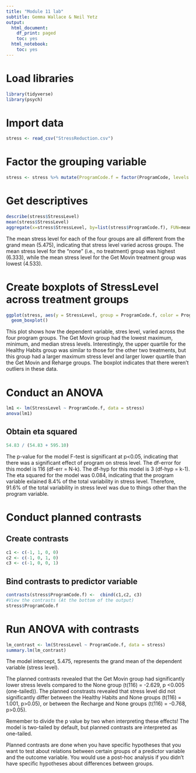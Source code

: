 ```yaml
---
title: "Module 11 lab"
subtitle: Gemma Wallace & Neil Yetz
output:
  html_document:
    df_print: paged
    toc: yes
  html_notebook:
    toc: yes
---
```


# Load libraries
```r
library(tidyverse)
library(psych)
```

# Import data
```r
stress <- read_csv("StressReduction.csv")
```

# Factor the grouping variable
```r
stress <- stress %>% mutate(ProgramCode.f = factor(ProgramCode, levels = c(0,1,2,3),labels = c("None", "Healthy Habits", "Get Movin", "Recharge")))
```


# Get descriptives
```r
describe(stress$StressLevel)
mean(stress$StressLevel)
aggregate(x=stress$StressLevel, by=list(stress$ProgramCode.f), FUN=mean)
```
The mean stress level for each of the four groups are all different from the grand mean (5.475), indicating that stress level varied across groups. The mean stress level for the "none" (i.e., no treatment) group was highest (6.333), while the mean stress level for the Get Movin treatment group was lowest (4.533).

# Create boxplots of StressLevel across treatment groups
```r
ggplot(stress, aes(y = StressLevel, group = ProgramCode.f, color = ProgramCode.f)) +
  geom_boxplot() 
```
This plot shows how the dependent variable, stres level, varied across the four program groups. The Get Movin group had the lowest maximum, minimum, and median stress levels. Interestingly, the upper quartile for the Healthy Habits group was similar to those for the other two treatments, but this group had a larger maximum stress level and larger lower quartile than the Get Movin and Reharge groups. The boxplot indicates that there weren't outliers in these data.

# Conduct an ANOVA
```r
lm1 <- lm(StressLevel ~ ProgramCode.f, data = stress)
anova(lm1)
```
## Obtain eta squared
```r
54.83 / (54.83 + 595.10)
```

The p-value for the model F-test is significant at p<0.05, indicating that there was a significant effect of program on stress level.
The df-error for this model is 116 (df-err = N-k).
The df-hyp for this model is 3 (df-hyp = k-1).
The eta squared for the model was 0.084, indicating that the program variable exlained 8.4% of the total variability in stress level. Therefore, 91.6% of the total variability in stress level was due to things other than the program variable.

# Conduct planned contrasts
## Create contrasts
```r
c1 <- c(-1, 1, 0, 0)
c2 <- c(-1, 0, 1, 0)
c3 <- c(-1, 0, 0, 1)
```

## Bind contrasts to predictor variable 
```r
contrasts(stress$ProgramCode.f) <-  cbind(c1,c2, c3)
#View the contrasts (At the bottom of the output)
stress$ProgramCode.f
```

# Run ANOVA with contrasts
```r
lm_contrast <- lm(StressLevel ~ ProgramCode.f, data = stress)
summary.lm(lm_contrast)
```

The model intercept, 5.475, represents the grand mean of the dependent variable (stress level).

The planned contrasts revealed that the Get Movin group had significantly lower stress levels compared to the None group (t(116) = -2.629, p <0.005 (one-tailed)). The planned constrasts revealed that stress level did not significantly differ between the Healthy Habits and None groups (t(116) = 1.001, p>0.05), or between the Recharge and None groups (t(116) = -0.768, p>0.05).

Remember to divide the p value by two when interpreting these effects! The model is two-tailed by default, but planned contrasts are interpreted as one-tailed.

Planned contrasts are done when you have specific hypotheses that you want to test about relations between certain groups of a predictor variable and the outcome variable. You would use a post-hoc analysis if you didn't have specific hypotheses about differences between groups.
